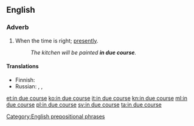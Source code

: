 ==English==

===Adverb===
{{en-adv|head=[[in]] [[due course]]|-}}

# When the time is right; [[presently]].
#: ''The kitchen will be painted '''in due course'''.''

====Translations====
{{trans-top|when the time is right}}
* Finnish: {{t|fi|aikanaan}}
* Russian: {{t|ru|в своё время|tr=v svojó vrémja|sc=Cyrl}} {{qualifier|timely}}, {{t|ru|должным образом|tr=dólžnym óbrazom|sc=Cyrl}} {{qualifier|properly, duly}}, {{t|ru|своевременно|tr=svojevrémenno|sc=Cyrl}} {{qualifier|timely}}
{{trans-mid}}
{{trans-bottom}}

[[Category:English prepositional phrases]]

[[et:in due course]]
[[ko:in due course]]
[[it:in due course]]
[[kn:in due course]]
[[ml:in due course]]
[[pl:in due course]]
[[sv:in due course]]
[[ta:in due course]]